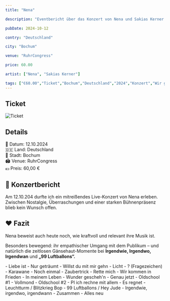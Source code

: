 ```yaml
---
title: "Nena"

description: "Eventbericht über das Konzert von Nena und Sakias Kerner in Bochum im RuhrCongress."

pubDate: 2024-10-12

contry: "Deutschland"

city: "Bochum"

venue: "RuhrCongress"

price: 60.00

artist: ["Nena", "Sakias Kerner"]

tags: ["€60.00","Ticket","Bochum","Deutschland","2024","Konzert","Wir gehören zusammen","Nena","Sakias Kerner","RuhrCongress","Lars Berndt EVENTS"]
---
```



## Ticket

![Ticket](../../../gallery/2024/10-12/2024-10-12_20-00-00.jpg)

## Details
📅 Datum: 12.10.2024  
🇩🇪 Land: Deutschland    
📍 Stadt: Bochum  
🏟️ Venue: RuhrCongress  
💶 Preis: 60,00 €  


## 🎤 Konzertbericht

Am 12.10.204 durfte ich ein mitreißendes Live-Konzert von Nena erleben.
Zwischen Nostalgie, Überraschungen und einer starken Bühnenpräsenz blieb kein Wunsch offen.

## ❤️ Fazit

Nena beweist auch heute noch, wie kraftvoll und relevant ihre Musik ist.

Besonders bewegend: ihr empathischer Umgang mit dem Publikum – und natürlich die zeitlosen Gänsehaut-Momente
bei **Irgendwie, Irgendwo, Irgendwan** und **„99 Luftballons“.**


<Card title="Setlist" icon="list-format">
- Liebe ist
- Nur geträumt
- Willst du mit mir gehn
- Licht
- ? (Fragezeichen)
- Karawane
- Noch einmal
- Zaubertrick
- Rette mich
- Wir kommen in Frieden
- In meinem Leben
- Wunder gescheh'n
- Genau jetzt
- Oldschool #1
- Vollmond
- Oldschool #2
- PI ich rechne mit allem
- Es regnet
- Leuchtturm / Blitzkrieg Bop
- 99 Luftballons / Hey Jude
- Irgendwie, irgendwo, irgendwann
- Zusammen
- Alles neu
</Card>

<LinkCard
    title="Mehr Informationen"
    href="https://fanieng.com/2024/10/12/12-10-2024-nena-bochum-ruhrcongress/"
/>